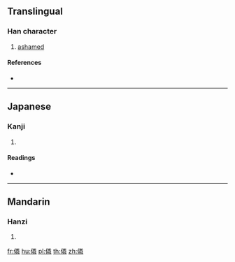 {{character info/new}}
==Translingual==

===Han character===
{{Han char|rn=9|rad=人|as=12|sn=14|four=29259|canj=OFDQ|ids=⿰亻粦}}

# [[ashamed]]

====References====
* {{Han ref|kx=0117.310|dkj=01133|dj=0250.010|hdz=10221.070|uh=50EF|ud=20719|bh=E0FC|bd=57596}}

----

==Japanese==

===Kanji===
{{ja-kanji|grade=|rs=人12}}

# {{defn|lang=ja|sort=人12}}

====Readings====
* {{ja-readings|on=[[りん]] (rin)|kun=[[はじる]] (hajiru)}}

----

==Mandarin==

===Hanzi===
{{cmn-hanzi|pin=[[jie]] ([[jie5]]), [[lǐn]] ([[lin3]])|wg=chieh<sup>5</sup>, lin<sup>3</sup>}}

# {{defn|lang=cmn|sort=人12}}

[[fr:僯]]
[[hu:僯]]
[[pl:僯]]
[[th:僯]]
[[zh:僯]]